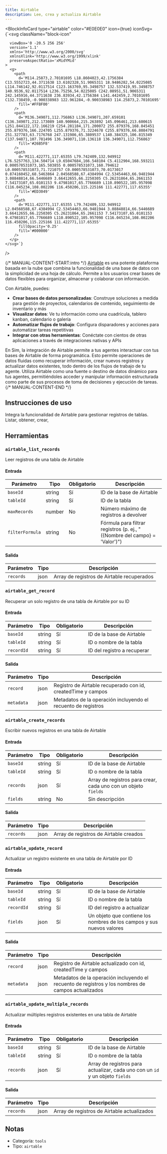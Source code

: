 ```yaml
---
title: Airtable
description: Lee, crea y actualiza Airtable
---
```



<BlockInfoCard 
  type="airtable"
  color="#E0E0E0"
  icon={true}
  iconSvg={`<svg className="block-icon"
      
      
      
      viewBox='0 -20.5 256 256'
      version='1.1'
      xmlns='http://www.w3.org/2000/svg'
      xmlnsXlink='http://www.w3.org/1999/xlink'
      preserveAspectRatio='xMidYMid'
    >
      <g>
        <path
          d='M114.25873,2.70101695 L18.8604023,42.1756384 C13.5552723,44.3711638 13.6102328,51.9065311 18.9486282,54.0225085 L114.746142,92.0117514 C123.163769,95.3498757 132.537419,95.3498757 140.9536,92.0117514 L236.75256,54.0225085 C242.08951,51.9065311 242.145916,44.3711638 236.83934,42.1756384 L141.442459,2.70101695 C132.738459,-0.900338983 122.961284,-0.900338983 114.25873,2.70101695'
          fill='#FFBF00'
        />
        <path
          d='M136.349071,112.756863 L136.349071,207.659101 C136.349071,212.173089 140.900664,215.263892 145.096461,213.600615 L251.844122,172.166219 C254.281184,171.200072 255.879376,168.845451 255.879376,166.224705 L255.879376,71.3224678 C255.879376,66.8084791 251.327783,63.7176768 247.131986,65.3809537 L140.384325,106.815349 C137.94871,107.781496 136.349071,110.136118 136.349071,112.756863'
          fill='#26B5F8'
        />
        <path
          d='M111.422771,117.65355 L79.742409,132.949912 L76.5257763,134.504714 L9.65047684,166.548104 C5.4112904,168.593211 0.000578531073,165.503855 0.000578531073,160.794612 L0.000578531073,71.7210757 C0.000578531073,70.0173017 0.874160452,68.5463864 2.04568588,67.4384994 C2.53454463,66.9481944 3.08848814,66.5446689 3.66412655,66.2250305 C5.26231864,65.2661153 7.54173107,65.0101153 9.47981017,65.7766689 L110.890522,105.957098 C116.045234,108.002206 116.450206,115.225166 111.422771,117.65355'
          fill='#ED3049'
        />
        <path
          d='M111.422771,117.65355 L79.742409,132.949912 L2.04568588,67.4384994 C2.53454463,66.9481944 3.08848814,66.5446689 3.66412655,66.2250305 C5.26231864,65.2661153 7.54173107,65.0101153 9.47981017,65.7766689 L110.890522,105.957098 C116.045234,108.002206 116.450206,115.225166 111.422771,117.65355'
          fillOpacity='0.25'
          fill='#000000'
        />
      </g>
    </svg>`}
/>

{/* MANUAL-CONTENT-START:intro */}
[Airtable](https://airtable.com/) es una potente plataforma basada en la nube que combina la funcionalidad de una base de datos con la simplicidad de una hoja de cálculo. Permite a los usuarios crear bases de datos flexibles para organizar, almacenar y colaborar con información.

Con Airtable, puedes:

- **Crear bases de datos personalizadas**: Construye soluciones a medida para gestión de proyectos, calendarios de contenido, seguimiento de inventario y más
- **Visualizar datos**: Ve tu información como una cuadrícula, tablero kanban, calendario o galería
- **Automatizar flujos de trabajo**: Configura disparadores y acciones para automatizar tareas repetitivas
- **Integrar con otras herramientas**: Conéctate con cientos de otras aplicaciones a través de integraciones nativas y APIs

En Sim, la integración de Airtable permite a tus agentes interactuar con tus bases de Airtable de forma programática. Esto permite operaciones de datos fluidas como recuperar información, crear nuevos registros y actualizar datos existentes, todo dentro de los flujos de trabajo de tu agente. Utiliza Airtable como una fuente o destino de datos dinámico para tus agentes, permitiéndoles acceder y manipular información estructurada como parte de sus procesos de toma de decisiones y ejecución de tareas.
{/* MANUAL-CONTENT-END */}

## Instrucciones de uso

Integra la funcionalidad de Airtable para gestionar registros de tablas. Listar, obtener, crear, 

## Herramientas

### `airtable_list_records`

Leer registros de una tabla de Airtable

#### Entrada

| Parámetro | Tipo | Obligatorio | Descripción |
| --------- | ---- | ----------- | ----------- |
| `baseId` | string | Sí | ID de la base de Airtable |
| `tableId` | string | Sí | ID de la tabla |
| `maxRecords` | number | No | Número máximo de registros a devolver |
| `filterFormula` | string | No | Fórmula para filtrar registros \(p. ej., "\(\{Nombre del campo\} = \'Valor\'\)"\) |

#### Salida

| Parámetro | Tipo | Descripción |
| --------- | ---- | ----------- |
| `records` | json | Array de registros de Airtable recuperados |

### `airtable_get_record`

Recuperar un solo registro de una tabla de Airtable por su ID

#### Entrada

| Parámetro | Tipo | Obligatorio | Descripción |
| --------- | ---- | ----------- | ----------- |
| `baseId` | string | Sí | ID de la base de Airtable |
| `tableId` | string | Sí | ID o nombre de la tabla |
| `recordId` | string | Sí | ID del registro a recuperar |

#### Salida

| Parámetro | Tipo | Descripción |
| --------- | ---- | ----------- |
| `record` | json | Registro de Airtable recuperado con id, createdTime y campos |
| `metadata` | json | Metadatos de la operación incluyendo el recuento de registros |

### `airtable_create_records`

Escribir nuevos registros en una tabla de Airtable

#### Entrada

| Parámetro | Tipo | Obligatorio | Descripción |
| --------- | ---- | -------- | ----------- |
| `baseId` | string | Sí | ID de la base de Airtable |
| `tableId` | string | Sí | ID o nombre de la tabla |
| `records` | json | Sí | Array de registros para crear, cada uno con un objeto `fields` |
| `fields` | string | No | Sin descripción |

#### Salida

| Parámetro | Tipo | Descripción |
| --------- | ---- | ----------- |
| `records` | json | Array de registros de Airtable creados |

### `airtable_update_record`

Actualizar un registro existente en una tabla de Airtable por ID

#### Entrada

| Parámetro | Tipo | Obligatorio | Descripción |
| --------- | ---- | -------- | ----------- |
| `baseId` | string | Sí | ID de la base de Airtable |
| `tableId` | string | Sí | ID o nombre de la tabla |
| `recordId` | string | Sí | ID del registro a actualizar |
| `fields` | json | Sí | Un objeto que contiene los nombres de los campos y sus nuevos valores |

#### Salida

| Parámetro | Tipo | Descripción |
| --------- | ---- | ----------- |
| `record` | json | Registro de Airtable actualizado con id, createdTime y campos |
| `metadata` | json | Metadatos de la operación incluyendo el recuento de registros y los nombres de campos actualizados |

### `airtable_update_multiple_records`

Actualizar múltiples registros existentes en una tabla de Airtable

#### Entrada

| Parámetro | Tipo | Obligatorio | Descripción |
| --------- | ---- | -------- | ----------- |
| `baseId` | string | Sí | ID de la base de Airtable |
| `tableId` | string | Sí | ID o nombre de la tabla |
| `records` | json | Sí | Array de registros para actualizar, cada uno con un `id` y un objeto `fields` |

#### Salida

| Parámetro | Tipo | Descripción |
| --------- | ---- | ----------- |
| `records` | json | Array de registros de Airtable actualizados |

## Notas

- Categoría: `tools`
- Tipo: `airtable`
